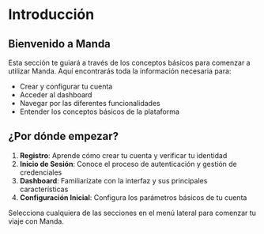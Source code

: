 # Introducción

## Bienvenido a Manda

Esta sección te guiará a través de los conceptos básicos para comenzar a utilizar Manda. Aquí encontrarás toda la información necesaria para:

- Crear y configurar tu cuenta
- Acceder al dashboard
- Navegar por las diferentes funcionalidades
- Entender los conceptos básicos de la plataforma

## ¿Por dónde empezar?

1. **Registro**: Aprende cómo crear tu cuenta y verificar tu identidad
2. **Inicio de Sesión**: Conoce el proceso de autenticación y gestión de credenciales
3. **Dashboard**: Familiarízate con la interfaz y sus principales características
4. **Configuración Inicial**: Configura los parámetros básicos de tu cuenta

Selecciona cualquiera de las secciones en el menú lateral para comenzar tu viaje con Manda. 